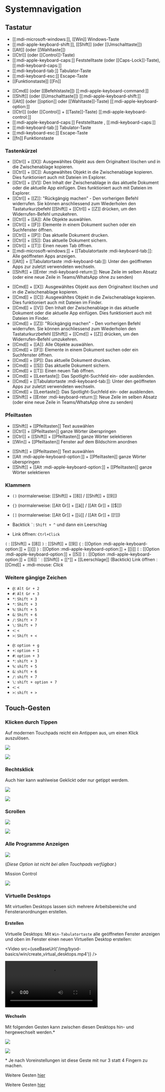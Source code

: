
# Systemnavigation


## Tastatur

<OsTabs>
<TabItem value="win">

- [[:mdi-microsoft-windows:]], [[Win]] Windows-Taste
- [[:mdi-apple-keyboard-shift:]], [[Shift]] (oder [[Umschalttaste]])
- [[Alt]] (oder [[Wahltaste]])
- [[Ctrl]] (oder [[Control]]-Taste)
- [[:mdi-apple-keyboard-caps:]] Feststelltaste (oder [[Caps-Lock]]-Taste), [[:mdi-keyboard-caps:]]
- [[:mdi-keyboard-tab:]] Tabulator-Taste
- [[:mdi-keyboard-esc:]] Escape-Taste
- [[Funktionstaste]] [[Fn]]

</TabItem>
<TabItem value="mac">

- [[Cmd]] (oder [[Befehlstaste]]) [[:mdi-apple-keyboard-command:]]
- [[Shift]] (oder [[Umschalttaste]]) [[:mdi-apple-keyboard-shift:]]
- [[Alt]] (oder [[option]] oder [[Wahltaste]]-Taste) [[:mdi-apple-keyboard-option:]] 
- [[Ctrl]] (oder [[Control]] + [[Taste]]-Taste) [[:mdi-apple-keyboard-control:]]
- [[:mdi-apple-keyboard-caps:]] Feststelltaste ,  [[:mdi-keyboard-caps:]]
- [[:mdi-keyboard-tab:]] Tabulator-Taste
- [[:mdi-keyboard-esc:]] Escape-Taste
- [[fn]] Funktionstaste

</TabItem>
</OsTabs>

### Tastenkürzel


<OsTabs>
<TabItem value="win">

- [[Ctrl]] + [[X]]: Ausgewähltes Objekt aus dem Originaltext löschen und in die Zwischenablage kopieren.
- [[Ctrl]] + [[C]]: Ausgewähltes Objekt in die Zwischenablage kopieren. Dies funktioniert auch mit Dateien im Explorer.
- [[Ctrl]] + [[V]]: Den Inhalt der Zwischenablage in das aktuelle Dokument oder die aktuelle App einfügen. Dies funktioniert auch mit Dateien im Explorer.
- [[Ctrl]] + [[Z]]: "Rückgängig machen" - Den vorherigen Befehl widerrufen. Sie können anschliessend zum Wiederholen den Tastaturkurzbefehl 
[[Shift]] + [[Ctrl]] + [[Z]] drücken, um den Widerrufen-Befehl umzukehren.
- [[Ctrl]] + [[A]]: Alle Objekte auswählen.
- [[Ctrl]] + [[F]]: Elemente in einem Dokument suchen oder ein Suchfenster öffnen.
- [[Ctrl]] + [[P]]: Das aktuelle Dokument drucken.
- [[Ctrl]] + [[S]]: Das aktuelle Dokument sichern.
- [[Ctrl]] + [[T]]: Einen neuen Tab öffnen.
- [[:mdi-microsoft-windows:]] + [[Tabulatortaste :mdi-keyboard-tab:]]: Alle geöffneten Apps anzeigen.
- [[Alt]] + [[Tabulatortaste :mdi-keyboard-tab:]]: Unter den geöffneten Apps zur zuletzt verwendeten wechseln.
- [[Shift]] + [[Enter :mdi-keyboard-return:]]: Neue Zeile im selben Absatz (oder eine neue Zeile in Teams/WhatsApp ohne zu senden)

</TabItem>
<TabItem value="mac">

- [[Cmd]] + [[X]]: Ausgewähltes Objekt aus dem Originaltext löschen und in die Zwischenablage kopieren.
- [[Cmd]] + [[C]]: Ausgewähltes Objekt in die Zwischenablage kopieren. Dies funktioniert auch mit Dateien im Finder.
- [[Cmd]] + [[V]]: Den Inhalt der Zwischenablage in das aktuelle Dokument oder die aktuelle App einfügen. Dies funktioniert auch mit Dateien im Finder.
- [[Cmd]] + [[Z]]: "Rückgängig machen" - Den vorherigen Befehl widerrufen. Sie können anschliessend zum Wiederholen den Tastaturkurzbefehl [[Shift]] + [[Cmd]] + [[Z]] drücken, um den Widerrufen-Befehl umzukehren.
- [[Cmd]] + [[A]]: Alle Objekte auswählen.
- [[Cmd]] + [[F]]: Elemente in einem Dokument suchen oder ein Suchfenster öffnen.
- [[Cmd]] + [[P]]: Das aktuelle Dokument drucken.
- [[Cmd]] + [[S]]: Das aktuelle Dokument sichern.
- [[Cmd]] + [[T]]: Einen neuen Tab öffnen.
- [[Cmd]] + [[Leertaste]]: Das Spotlight-Suchfeld ein- oder ausblenden.
- [[Cmd]] + [[Tabulatortaste :mdi-keyboard-tab:]]: Unter den geöffneten Apps zur zuletzt verwendeten wechseln.
- [[Cmd]] + [[Leertaste]]: Das Spotlight-Suchfeld ein- oder ausblenden.
- [[Shift]] + [[Enter :mdi-keyboard-return:]]: Neue Zeile im selben Absatz (oder eine neue Zeile in Teams/WhatsApp ohne zu senden)

</TabItem>
</OsTabs>

### Pfeiltasten


<OsTabs>
<TabItem value="win">

- [[Shift]] + [[Pfeiltasten]] Text auswählen
- [[Ctrl]] + [[Pfeiltasten]] ganze Wörter überspringen
- [[Ctrl]] + [[Shift]] + [[Pfeiltasten]] ganze Wörter selektieren
- [[Win]] + [[Pfeiltasten]] Fenster auf dem Bildschirm anordnen

</TabItem>
<TabItem value="mac">

- [[Shift]] + [[Pfeiltasten]] Text auswählen
- [[Alt :mdi-apple-keyboard-option:]] + [[Pfeiltasten]] ganze Wörter überspringen
- [[Shift]] + [[Alt :mdi-apple-keyboard-option:]] + [[Pfeiltasten]] ganze Wörter selektieren

</TabItem>
</OsTabs>

### Klammern


<OsTabs>
<TabItem value="win">

- `()` (normalerweise: [[Shift]] + [[8]] / [[Shift]] + [[9]])
- `{}` (normalerweise: [[Alt Gr]] + [[ä]] / [[Alt Gr]] + [[$]])
- `[]` (normalerweise: [[Alt Gr]] + [[ü]] / [[Alt Gr]] + [[!]])

- Backtick <code>\`</code>: `Shift + ^` und dann ein Leerschlag
- Link öffnen: `Ctrl+Click`

</TabItem>
<TabItem value="mac">


`(`
: [[Shift]] + [[8]]
`)`
: [[Shift]] + [[9]]
`{`
: [[Option :mdi-apple-keyboard-option:]] + [[(]]
`}`
: [[Option :mdi-apple-keyboard-option:]] + [[)]]
`[`
: [[Option :mdi-apple-keyboard-option:]] + [[5]]
`]`
: [[Option :mdi-apple-keyboard-option:]] + [[6]]
<code>\`</code> 
: [[Shift]] + [[^]] + [[Leerschlage]] (Backtick)
Link öffnen
: [[Cmd]] + :mdi-mouse: *Click*

</TabItem>
</OsTabs>

### Weitere gängige Zeichen


<OsTabs>
<TabItem value="win">

- `@`: `Alt Gr + 2`
- `#`: `Alt Gr + 3`
- `*`: `Shift + 3`
- `*`: `Shift + 3`
- `%`: `Shift + 5`
- `&`: `Shift + 6`
- `/`: `Shift + 7`
- `\`: `Shift + 7`
- `<`: `<`
- `>`: `Shift + <`

</TabItem>
<TabItem value="mac">

- `@`: `option + g`
- `+`: `option + 1`
- `#`: `option + 3`
- `*`: `shift + 3`
- `%`: `shift + 5`
- `&`: `shift + 6`
- `/`: `shift + 7`
- `\`: `shift + option + 7`
- `<`: `<`
- `>`: `shift + >`

</TabItem>
</OsTabs>

## Touch-Gesten

### Klicken durch Tippen

Auf modernen Touchpads reicht ein Antippen aus, um einen Klick auszulösen.

<OsTabs>
<TabItem value="win">

![](/img/byod-basics/win/klick.png)

</TabItem>
<TabItem value="mac">

![](/img/byod-basics/osx/klick.png)

</TabItem>
</OsTabs>

### Rechtsklick

Auch hier kann wahlweise Geklickt oder nur getippt werdem.

<OsTabs>
<TabItem value="win">

![](/img/byod-basics/win/rechtsklick.png)

</TabItem>
<TabItem value="mac">

![](/img/byod-basics/osx/rechtsklick.png)

</TabItem>
</OsTabs>

### Scrollen

<OsTabs>
<TabItem value="win">

![](/img/byod-basics/win/scrollen.png)

</TabItem>
<TabItem value="mac">

![](/img/byod-basics/osx/scrollen.png)

</TabItem>
</OsTabs>

### Alle Programme Anzeigen

<OsTabs>
<TabItem value="win">

![](/img/byod-basics/win/mission_control.png)

(*Diese Option ist nicht bei allen Touchpads verfügbar.*)

</TabItem>
<TabItem value="mac">

Mission Control

![](/img/byod-basics/osx/mission_control.png)

</TabItem>
</OsTabs>

### Virtuelle Desktops

Mit virtuellen Desktops lassen sich mehrere Arbeitsbereiche und Fensteranordnungen erstellen.

#### Erstellen

<OsTabs>
<TabItem value="win">

Virtuelle Desktops: Mit `Win-Tabulatortaste` alle geöffneten Fenster anzeigen und oben im Fenster einen neuen Virtuellen Desktop erstellen:


<Video src={useBaseUrl('/img/byod-basics/win/create_virtual_desktops.mp4')} />

</TabItem>
<TabItem value="mac">
<Video src={useBaseUrl('/img/byod-basics/osx/create_virtual_desktops.mp4')} />
</TabItem>
</OsTabs>

#### Wechseln

Mit folgenden Gesten kann zwischen diesen Desktops hin- und hergewechselt werden.\*

<OsTabs>
<TabItem value="win">

![](/img/byod-basics/win/change_virtual_desktops.png)

</TabItem>
<TabItem value="mac">

![](/img/byod-basics/osx/change_virtual_desktops.png)

</TabItem>
</OsTabs>

\* Je nach Voreinstellungen ist diese Geste mit nur 3 statt 4 Fingern zu machen.



<OsTabs>
<TabItem value="win">

Weitere Gesten [hier](https://support.microsoft.com/de-de/windows/touchpad-gesten-f%C3%BCr-windows-10-a9d28305-4818-a5df-4e2b-e5590f850741)

</TabItem>
<TabItem value="mac">

Weitere Gesten [hier](https://support.apple.com/de-ch/HT204895)

</TabItem>
</OsTabs>